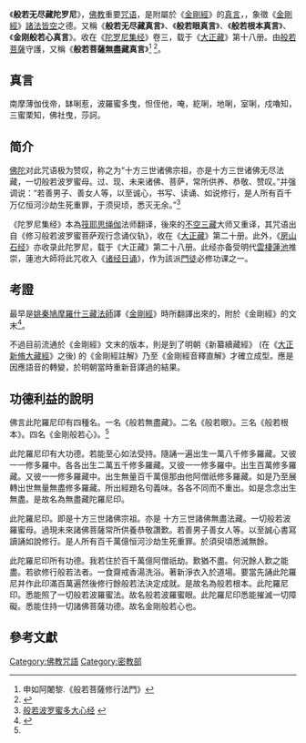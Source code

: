 《'''般若无尽藏陀罗尼'''》，[[佛教|佛教]]重要[[咒语|咒语]]，是附屬於《[[金剛經|金剛經]]》的[[真言|真言]]，，象徵《[[金剛經|金剛經]]》[[諸法皆空|諸法皆空]]之德。又稱《'''般若无尽藏真言'''》、《'''般若眼真言'''》、《'''般若根本真言'''》、《'''金刚般若心真言'''》。收在《[[陀罗尼集经|陀罗尼集经]]》卷三，载于《[[大正藏|大正藏]]》第十八册。由[[般若菩薩|般若菩薩]]守護，又稱《'''般若菩薩無盡藏真言'''》<ref>申如阿闍黎.《般若菩薩修行法門》</ref> <ref name=修習>{{Cite web |url=http://buddhism.lib.ntu.edu.tw/BDLM/sutra/chi_pdf/sutra10/T20n1151.pdf |title=修習般若波羅蜜菩薩觀行念誦儀軌 |access-date=2019-12-10 |archive-date=2007-06-28 |archive-url=https://web.archive.org/web/20070628142331/http://buddhism.lib.ntu.edu.tw/BDLM/sutra/chi_pdf/sutra10/T20n1151.pdf |dead-url=no }}</ref>。

==真言==
南摩薄伽伐帝，缽唎惹，波羅蜜多曳，怛侄他，唵，紇唎，地唎，室唎，戍嚕知，三蜜栗知，佛社曳，莎訶。

== 简介 ==
[[佛陀|佛陀]]对此咒语极为赞叹，称之为“十方三世诸佛宗祖，亦是十方三世诸佛无尽法藏，一切般若波罗蜜母。过、现、未来诸佛、菩萨，常所供养、恭敬、赞叹。”并强调说：“若善男子、善女人等，以至诚心，书写、读诵、如说修行，是人所有百千万亿恒河沙劫生死重罪，于须臾顷，悉灭无余。”<ref>[http://sutra.goodweb.cn/kgin/kgin18/901/901-03.htm 般若波罗蜜多大心经] {{webarchive|url=https://web.archive.org/web/20091005173329/http://sutra.goodweb.cn/kgin/kgin18/901/901-03.htm |date=2009-10-05 }}</ref>

《陀罗尼集经》本為[[筏耶思绳伽|筏耶思绳伽]]法师翻译，後來的[[不空三藏|不空三藏]]大师又重译，其咒语出自《修习般若波罗蜜菩萨观行念诵仪轨》，收在《[[大正藏|大正藏]]》第二十册。此外，《[[房山石经|房山石经]]》亦收录此陀罗尼，载于《大正藏》第二十八册。此经亦备受明代[[雲棲蓮池|雲棲蓮池]]推崇，蓮池大師将此咒收入《[[诸经日诵|诸经日诵]]》，作为該派[[門徒|門徒]]必修功课之一。

== 考證 ==
最早是[[姚秦|姚秦]][[鳩摩羅什|鳩摩羅什]][[三藏法師|三藏法師]]譯《[[金剛經|金剛經]]》時所翻譯出來的，附於《金剛經》的文末<ref>{{Cite web |url=https://www.dharmazen.org/X1Chinese/D25Siddham/3001SDResearch/SDR1002.pdf |title=悉曇密教的咒語研究考證 |access-date=2019-12-10 |archive-date=2019-12-10 |archive-url=https://web.archive.org/web/20191210102423/https://www.dharmazen.org/X1Chinese/D25Siddham/3001SDResearch/SDR1002.pdf |dead-url=no }}</ref>。

不過目前流通於《金剛經》文末的版本，則是到了明朝《新纂續藏經》 (在《[[大正新脩大藏經|大正新脩大藏經]]》之後) 的《金剛經註解》乃至《金剛經音釋直解》才確立成型。應是因應語音的轉變，於明朝當時重新音譯過的結果。

== 功德利益的說明 ==
佛言此陀羅尼印有四種名。一名《般若無盡藏》。二名《般若眼》。三名《般若根本》。四名《金剛般若心》。<ref name=修習/>

此陀羅尼印有大功德。若能至心如法受持。隨誦一遍出生一萬八千修多羅藏。又彼一一修多羅中。各各出生二萬五千修多羅藏。又彼一一修多羅中。出生百萬修多羅藏。又彼一一修多羅藏中。出生無量百千萬億那由他阿僧祇修多羅藏。如是乃至展轉出世無量無盡修多羅藏。所出經題名句義味。各各不同而不重出。如是念念出生無盡。是故名為無盡藏陀羅尼印。

此陀羅尼印。即是十方三世諸佛宗祖。亦是 十方三世諸佛無盡法藏。一切般若波羅蜜母。過現未來諸佛菩薩常所供養恭敬讚歎。若善男子善女人等。以至誠心書寫讀誦如說修行。是人所有百千萬億恒河沙劫生死重罪。於須臾頃悉滅無餘。

此陀羅尼印所有功德。我若住於百千萬億阿僧祇劫。歎猶不盡。何況餘人歎之能盡。若欲修行般若法者。一食齋戒香湯洗浴。著新淨衣入於道場。要當先誦此陀羅尼并作此印滿百萬遍然後修行餘般若法決定成就。是故名為般若根本。此陀羅尼印。悉能照了一切般若波羅蜜法。故名般若波羅蜜眼。此陀羅尼印悉能摧滅一切障礙。悉能住持一切諸佛菩薩功德。故名金剛般若心也。

==參考文獻==
<div class="references-small">
<references />
</div>

[[Category:佛教咒語|Category:佛教咒語]]
[[Category:密教部|Category:密教部]]